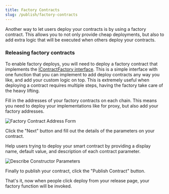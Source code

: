 ```yaml
---
title: Factory Contracts
slug: /publish/factory-contracts
---
```


Another way to let users deploy your contracts is by using a factory contract. This allows you to not only provide cheap deployments, but also to add extra logic that will be executed when others deploy your contracts.

### Releasing factory contracts

To enable factory deploys, you will need to deploy a factory contract that implements the [IContractFactory interface](https://portal.thirdweb.com/contracts/IContractFactory). This is a simple interface with one function that you can implement to add deploy contracts any way you like, and add your custom logic on top. This is extremely useful when deploying a contract requires multiple steps, having the factory take care of the heavy lifting.

Fill in the addresses of your factory contracts on each chain. This means you need to deploy your implementations like for proxy, but also add your factory addresses.

![Factory Contract Address Form](/assets/publish/factory-addresses.png)

Click the "Next" button and fill out the details of the parameters on your contract.

Help users trying to deploy your smart contract by providing a display name, default value, and description of each contract parameter.

![Describe Constructor Parameters](/assets/publish/contract-parameters.png)

Finally to publish your contract, click the "Publish Contract" button.

That's it, now when people click deploy from your release page, your factory function will be invoked.
